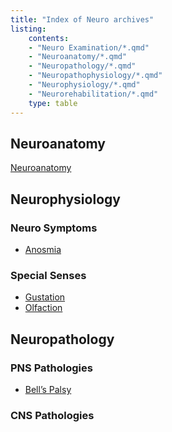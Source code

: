 ```yaml
---
title: "Index of Neuro archives"
listing:
    contents:
    - "Neuro Examination/*.qmd"
    - "Neuroanatomy/*.qmd"
    - "Neuropathology/*.qmd"
    - "Neuropathophysiology/*.qmd"
    - "Neurophysiology/*.qmd"
    - "Neurorehabilitation/*.qmd"
    type: table
---
```



## Neuroanatomy

[Neuroanatomy]({{< var ref-index-neuroanatomy.path >}})




## Neurophysiology
### Neuro Symptoms

- [Anosmia]({{< var ref-anosmia.path >}})

### Special Senses

- [Gustation]({{< var ref-gustation.path >}})
- [Olfaction]({{< var ref-olfaction.path >}})

## Neuropathology

### PNS Pathologies

- [Bell's Palsy]({{< var ref-bell-palsy.path >}})

### CNS Pathologies

